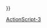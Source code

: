 {{Userbox-level
| level = 3a
| id = [[ActionScript|as]]
| info = 这个用户能'''[[:Category:ActionScript-3 使用者|熟练地]]'''使用'''[[:Category:ActionScript 使用者|ActionScript]]'''。
| usercategory = ActionScript-3 使用者
| usercategory2 = 维基程序员
| nocat = {{{nocat|{{#switch:{{NAMESPACE}}|User=|#default=true}}}}}
}}<noinclude>{{Complang|ActionScript|actionscript}}
[[Category:ActionScript-3 使用者| ]]
[[Category:程式用戶框模板|ActionScript-3]]</noinclude>